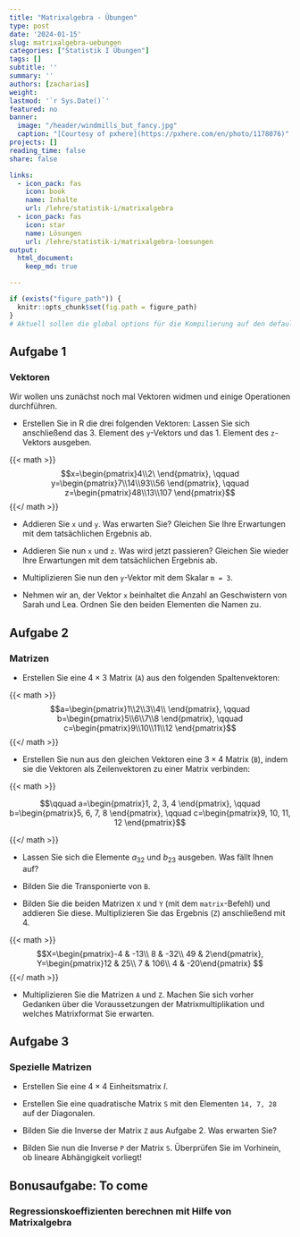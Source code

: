 ```yaml
---
title: "Matrixalgebra - Übungen" 
type: post
date: '2024-01-15' 
slug: matrixalgebra-uebungen
categories: ["Statistik I Übungen"] 
tags: [] 
subtitle: ''
summary: '' 
authors: [zacharias]
weight:
lastmod: '`r Sys.Date()`'
featured: no
banner:
  image: "/header/windmills_but_fancy.jpg"
  caption: "[Courtesy of pxhere](https://pxhere.com/en/photo/1178076)"
projects: []
reading_time: false
share: false

links:
  - icon_pack: fas
    icon: book
    name: Inhalte
    url: /lehre/statistik-i/matrixalgebra
  - icon_pack: fas
    icon: star
    name: Lösungen
    url: /lehre/statistik-i/matrixalgebra-loesungen
output:
  html_document:
    keep_md: true

---
```


```r
if (exists("figure_path")) {
  knitr::opts_chunk$set(fig.path = figure_path)
}
# Aktuell sollen die global options für die Kompilierung auf den default Einstellungen gelassen werden
```

## Aufgabe 1
### Vektoren
Wir wollen uns zunächst noch mal Vektoren widmen und einige Operationen durchführen.

* Erstellen Sie in R die drei folgenden Vektoren:
Lassen Sie sich anschließend das 3. Element des `y`-Vektors und das 1. Element des `z`-Vektors ausgeben.

{{< math >}}
$$x=\begin{pmatrix}4\\2\ \end{pmatrix}, \qquad y=\begin{pmatrix}7\\14\\93\\56 \end{pmatrix}, \qquad z=\begin{pmatrix}48\\13\\107 \end{pmatrix}$$
{{</ math >}}

* Addieren Sie `x` und `y`. Was erwarten Sie? Gleichen Sie Ihre Erwartungen mit dem tatsächlichen Ergebnis ab.

* Addieren Sie nun `x` und `z`. Was wird jetzt passieren? Gleichen Sie wieder Ihre Erwartungen mit dem tatsächlichen Ergebnis ab.

* Multiplizieren Sie nun den `y`-Vektor mit dem Skalar `m = 3`.

* Nehmen wir an, der Vektor `x` beinhaltet die Anzahl an Geschwistern von Sarah und Lea. 
Ordnen Sie den beiden Elementen die Namen zu.


## Aufgabe 2
### Matrizen


* Erstellen Sie eine $4 \times 3$ Matrix (`A`) aus den folgenden Spaltenvektoren:

{{< math >}}
$$a=\begin{pmatrix}1\\2\\3\\4\\ \end{pmatrix}, \qquad b=\begin{pmatrix}5\\6\\7\\8 \end{pmatrix}, \qquad c=\begin{pmatrix}9\\10\\11\\12 \end{pmatrix}$$
{{</ math >}}

* Erstellen Sie nun aus den gleichen Vektoren eine $3 \times 4$  Matrix (`B`), indem sie die Vektoren als Zeilenvektoren zu einer Matrix verbinden:

{{< math >}}

$$\qquad a=\begin{pmatrix}1, 2, 3, 4 \end{pmatrix},   \qquad b=\begin{pmatrix}5, 6, 7, 8 \end{pmatrix}, \qquad c=\begin{pmatrix}9, 10, 11, 12 \end{pmatrix}$$

{{</ math >}}

* Lassen Sie sich die Elemente $a_{32}$ und $b_{23}$ ausgeben. Was fällt Ihnen auf?

* Bilden Sie die Transponierte von `B`.

* Bilden Sie die beiden Matrizen `X` und `Y` (mit dem `matrix`-Befehl) und addieren Sie diese. Multiplizieren Sie das Ergebnis (`Z`) anschließend mit 4. 

{{< math >}}
$$X=\begin{pmatrix}-4 & -13\\ 8 & -32\\ 49 & 2\end{pmatrix}, Y=\begin{pmatrix}12 & 25\\ 7 & 106\\ 4 & -20\end{pmatrix} $$
{{</ math >}}

* Multiplizieren Sie die Matrizen `A` und `Z`. Machen Sie sich vorher Gedanken über die Voraussetzungen der Matrixmultiplikation und welches Matrixformat Sie erwarten. 

## Aufgabe 3
### Spezielle Matrizen

* Erstellen Sie eine $4 \times 4$ Einheitsmatrix $I$.

* Erstellen Sie eine quadratische Matrix `S` mit den Elementen `14, 7, 28` auf der Diagonalen.

* Bilden Sie die Inverse der Matrix `Z` aus Aufgabe 2. Was erwarten Sie?

* Bilden Sie nun die Inverse `P` der Matrix `S`. Überprüfen Sie im Vorhinein, ob lineare Abhängigkeit vorliegt!

## Bonusaufgabe: To come
### Regressionskoeffizienten berechnen mit Hilfe von Matrixalgebra
